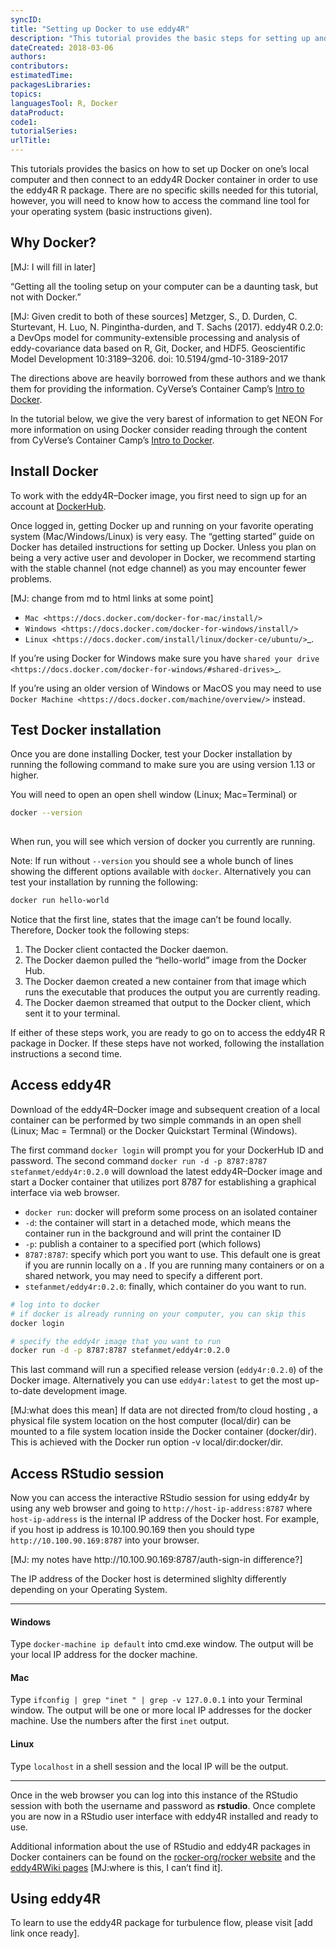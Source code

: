 ```yaml
---
syncID: 
title: "Setting up Docker to use eddy4R"
description: "This tutorial provides the basic steps for setting up and using Docker to work with the eddy4R R package in a Docker container."
dateCreated: 2018-03-06
authors: 
contributors: 
estimatedTime: 
packagesLibraries: 
topics: 
languagesTool: R, Docker
dataProduct: 
code1: 
tutorialSeries: 
urlTitle: 
---
```


This tutorials provides the basics on how to set up Docker on one's local computer
and then connect to an eddy4R Docker container in order to use the eddy4R R package. 
There are no specific skills needed for this tutorial, however, you will need to
know how to access the command line tool for your operating system 
(basic instructions given). 

## Why Docker? 
[MJ: I will fill in later]

"Getting all the tooling setup on your computer can be a daunting task, but not with Docker." 

[MJ: Given credit to both of these sources]
Metzger, S., D. Durden, C. Sturtevant, H. Luo, N. Pingintha-durden, and T. Sachs (2017). eddy4R 0.2.0: a DevOps model for community-extensible processing and analysis of eddy-covariance data based on R, Git, Docker, and HDF5. Geoscientific Model Development 10:3189–3206. doi: 10.5194/gmd-10-3189-2017

The directions above are heavily borrowed from these authors and we thank them 
for providing the information. CyVerse's Container Camp's 
<a href="https://cyverse-container-camp-workshop-2018.readthedocs-hosted.com/en/latest/docker/dockerintro.html" target="_blank"> Intro to Docker</a>. 


In the tutorial below, we give the very barest of information to get NEON For more information on using Docker consider reading through the content from 
CyVerse's Container Camp's 
<a href="https://cyverse-container-camp-workshop-2018.readthedocs-hosted.com/en/latest/docker/dockerintro.html" target="_blank"> Intro to Docker</a>. 

## Install Docker

To work with the eddy4R–Docker image, you first need to sign up for an 
account at <a href="https://hub.docker.com/" target="_blank">DockerHub</a>. 

Once logged in, getting Docker up and running on your favorite operating system 
(Mac/Windows/Linux) is very easy. The "getting started" guide on Docker has 
detailed instructions for setting up Docker. Unless you plan on being a very
active user and devoloper in Docker, we recommend starting with the stable channel 
(not edge channel) as you may encounter fewer problems.  

[MJ: change from md to html links at some point]

* `Mac <https://docs.docker.com/docker-for-mac/install/>`
* `Windows <https://docs.docker.com/docker-for-windows/install/>`
* `Linux <https://docs.docker.com/install/linux/docker-ce/ubuntu/>`_.

If you're using Docker for Windows make sure you have `shared your drive <https://docs.docker.com/docker-for-windows/#shared-drives>`_. 

If you're using an older version of Windows or MacOS you may need to use `Docker Machine <https://docs.docker.com/machine/overview/>` instead. 

## Test Docker installation

Once you are done installing Docker, test your Docker installation by running 
the following command to make sure you are using version 1.13 or higher. 

You will need to open an open shell window (Linux; Mac=Terminal) or 

``` bash

docker --version
	
```

When run, you will see which version of docker you currently are running.

Note: If run without ``--version`` you should see a whole bunch of lines showing the different options available with ``docker``. Alternatively you can test your installation by running the following:

``` bash

docker run hello-world
```

Notice that the first line, states that the image can't be found locally. Therefore,
Docker took the following steps:

1. The Docker client contacted the Docker daemon.
2. The Docker daemon pulled the "hello-world" image from the Docker Hub.
3. The Docker daemon created a new container from that image which runs the 
executable that produces the output you are currently reading.
4. The Docker daemon streamed that output to the Docker client, which sent it 
to your terminal.

If either of these steps work, you are ready to go on to access the eddy4R R 
package in Docker. If these steps have not worked, following the installation 
instructions a second time. 

## Access eddy4R

Download of the eddy4R–Docker image and subsequent creation of a local container 
can be performed by two simple commands in an open shell (Linux; Mac = Termnal) 
or the Docker Quickstart Terminal (Windows). 

The first command `docker login` will prompt you for your DockerHub ID and password. 
The second command `docker run -d -p 8787:8787 stefanmet/eddy4r:0.2.0` will 
download the latest eddy4R–Docker image and start a Docker container that 
utilizes port 8787 for establishing a graphical interface via web browser.  

* `docker run`: docker will preform some process on an isolated container 
* `-d`: the container will start in a detached mode, which means the container 
run in the background and will print the container ID
* `-p`: publish a container to a specified port (which follows)
* `8787:8787`: specify which port you want to use. This default one is great if 
you are runnin locally on a . If you are running many containers or on a shared network, 
you may need to specify a different port.
* `stefanmet/eddy4r:0.2.0`: finally, which container do you want to run. 



```bash
# log into to docker
# if docker is already running on your computer, you can skip this
docker login 

# specify the eddy4r image that you want to run
docker run -d -p 8787:8787 stefanmet/eddy4r:0.2.0
```

This last command will run a specified release version (`eddy4r:0.2.0`) of the 
Docker image. Alternatively you can use `eddy4r:latest` to get the most up-to-date 
development image. 

[MJ:what does this mean] If data are not directed from/to cloud hosting , a 
physical file system location on the host computer (local/dir) can be mounted 
to a file system location inside the Docker container (docker/dir). This is 
achieved with the Docker run option -v local/dir:docker/dir. 


## Access RStudio session

Now you can access the interactive RStudio session for using eddy4r by using any
web browser and going to `http://host-ip-address:8787` where `host-ip-address` 
is the internal IP address of the Docker host. For example, if you host ip address 
is 10.100.90.169 then you should type `http://10.100.90.169:8787` into your browser. 

[MJ: my notes have http://10.100.90.169:8787/auth-sign-in difference?]

The IP address of the Docker host is determined slighlty differently depending 
on your Operating System. 

***
#### Windows
Type `docker-machine ip default` into cmd.exe window. The output will be your 
local IP address for the docker machine. 

#### Mac

Type `ifconfig | grep "inet " | grep -v 127.0.0.1` into your Terminal window. 
The output will be one or more local IP addresses for the docker machine. Use 
the numbers after the first `inet` output. 

#### Linux
Type `localhost` in a shell session and the local IP will be the output.

***

Once in the web browser you can log into this instance of the RStudio session 
with both the username and password as **rstudio**. Once complete you are now in 
a RStudio user interface with eddy4R installed and ready to use. 

Additional information about the use of RStudio and eddy4R packages in Docker 
containers can be found on the <a href="https://github.com/rocker-org/rocker/wiki/Using-the-RStudio-image" target="_blank">rocker-org/rocker website</a> and the <a href="" target="_blank">eddy4RWiki pages</a> [MJ:where is this, I can't find it]. 

## Using eddy4R

To learn to use the eddy4R package for turbulence flow, please visit [add link 
once ready]. 
